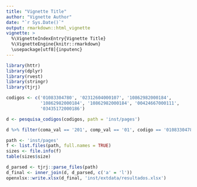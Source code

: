 ```yaml
---
title: "Vignette Title"
author: "Vignette Author"
date: "`r Sys.Date()`"
output: rmarkdown::html_vignette
vignette: >
  %\VignetteIndexEntry{Vignette Title}
  %\VignetteEngine{knitr::rmarkdown}
  \usepackage[utf8]{inputenc}
---
```


```r
library(httr)
library(dplyr)
library(rvest)
library(stringr)
library(tjrj)
```

```r
codigos <- c('01083304780', '02312604000107', '10862982000184', 
             '10862982000184', '10862982000184', '00424667000111',
             '03435172000186')

d <- pesquisa_codigos(codigos, path = 'inst/pages')

d %>% filter(coma_val == '201', comp_val == '01', codigo == '01083304780')

path <- 'inst/pages'
f <- list.files(path, full.names = TRUE)
sizes <- file.info(f)
table(sizes$size)

d_parsed <- tjrj::parse_files(path)
d_final <- inner_join(d, d_parsed, c('a' = 'l'))
openxlsx::write.xlsx(d_final, 'inst/extdata/resultados.xlsx')


```
